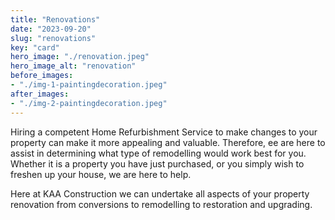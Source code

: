 ```yaml
---
title: "Renovations"
date: "2023-09-20"
slug: "renovations"
key: "card"
hero_image: "./renovation.jpeg"
hero_image_alt: "renovation"
before_images:
- "./img-1-paintingdecoration.jpeg"
after_images:
- "./img-2-paintingdecoration.jpeg"
---
```



Hiring a competent Home Refurbishment Service to make changes to your property can make it more appealing and valuable. Therefore, ee are here to assist in determining what type of remodelling would work best for you. Whether it is a property you have just purchased, or you simply wish to freshen up your house, we are here to help. 

Here at KAA Construction we can undertake all aspects of your property renovation from conversions to remodelling to restoration and upgrading. 
